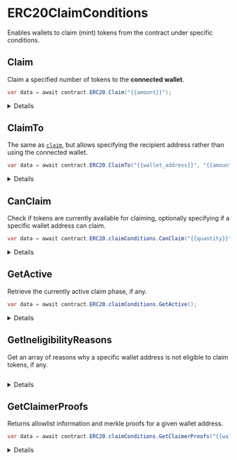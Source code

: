 
# ERC20ClaimConditions

Enables wallets to claim (mint) tokens from the contract under specific conditions.

## Claim

Claim a specified number of tokens to the **connected wallet**.

```csharp
var data = await contract.ERC20.Claim("{{amount}}");
```

<Details summary="Configuration">

#### amount (required)

The amount of tokens to claim.

Must be a `string`.

</Details>

## ClaimTo

The same as [`claim`](#claim), but allows specifying the recipient address rather than using the connected wallet.

```csharp
var data = await contract.ERC20.ClaimTo("{{wallet_address}}", "{{amount}}");
```

<Details summary="Configuration">

#### recipient (required)

The wallet address to receive the claimed tokens.

Must be a `string`.

#### amount (required)

The amount of tokens to claim.

Must be a `string`.

</Details>

## CanClaim

Check if tokens are currently available for claiming, optionally specifying if a specific wallet
address can claim.

```csharp
var data = await contract.ERC20.claimConditions.CanClaim("{{quantity}}", "{{wallet_address}}");
```

<Details summary="Configuration">

#### quantity (required)

The amount of tokens to claim.

This checks to see if the specified amount of tokens are available for claiming. i.e.:

- There is sufficient quantity available for claiming.
- This amount of tokens can be claimed in a single transaction.

Must be a `string`.

#### addressToCheck (optional)

The wallet address to check if it can claim tokens.

This considers all aspects of the active claim phase, including allowlists, previous claims, etc.

Must be a `string`.

### Return Value

Returns a `bool` indicating if the specified amount of tokens can be claimed or not.

```csharp
bool
```

</Details>

## GetActive

Retrieve the currently active claim phase, if any.

```csharp
var data = await contract.ERC20.claimConditions.GetActive();
```

<Details summary="Configuration">

### Return Value

If a claim condition is active, returns a `ClaimConditions` struct containing the following properties:

```csharp
{
    string availableSupply;
    string currentMintSupply;
    CurrencyValue currencyMetadata;
    string currencyAddress;
    string maxClaimableSupply;
    string maxClaimablePerWallet;
    string waitInSeconds;
}
```

</Details>

## GetIneligibilityReasons

Get an array of reasons why a specific wallet address is not eligible to claim tokens, if any.

```csharp

```

<Details summary="Configuration">

#### quantity (required)

The amount of tokens to check if the wallet address can claim.

Must be a `string` or `number`.

#### addressToCheck (optional)

The wallet address to check if it can claim tokens.

Must be a `string`.

### Return Value

Returns an array of `ClaimEligibility` strings, which may be empty.

If the user _is_ eligible to claim tokens, the method will return an empty array.

```csharp
string[]

// Options:
{
  NotEnoughSupply = "There is not enough supply to claim.",
  AddressNotAllowed = "This address is not on the allowlist.",
  WaitBeforeNextClaimTransaction = "Not enough time since last claim transaction. Please wait.",
  AlreadyClaimed = "You have already claimed the token.",
  NotEnoughTokens = "There are not enough tokens in the wallet to pay for the claim.",
  NoActiveClaimPhase = "There is no active claim phase at the moment. Please check back in later.",
  NoClaimConditionSet = "There is no claim condition set.",
  NoWallet = "No wallet connected.",
  Unknown = "No claim conditions found.",
}
```

</Details>

## GetClaimerProofs

Returns allowlist information and merkle proofs for a given wallet address.

```csharp
var data = await contract.ERC20.claimConditions.GetClaimerProofs("{{wallet_address}}");
```

<Details summary="Configuration">

#### walletAddress (required)

The wallet address to get the merkle proofs for.

Must be a `string`.

### Return Value

```csharp
bool
```

</Details>
